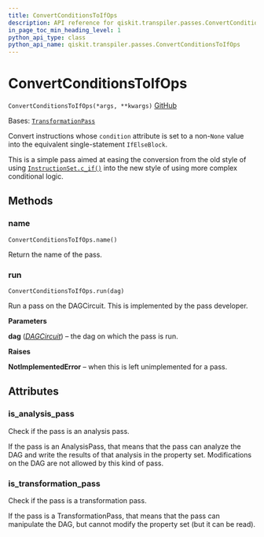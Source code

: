 ```yaml
---
title: ConvertConditionsToIfOps
description: API reference for qiskit.transpiler.passes.ConvertConditionsToIfOps
in_page_toc_min_heading_level: 1
python_api_type: class
python_api_name: qiskit.transpiler.passes.ConvertConditionsToIfOps
---
```


# ConvertConditionsToIfOps

<span id="qiskit.transpiler.passes.ConvertConditionsToIfOps" />

`ConvertConditionsToIfOps(*args, **kwargs)` [GitHub](https://github.com/qiskit/qiskit/tree/stable/0.24/qiskit/transpiler/passes/utils/convert_conditions_to_if_ops.py "view source code")

Bases: [`TransformationPass`](qiskit.transpiler.TransformationPass "qiskit.transpiler.basepasses.TransformationPass")

Convert instructions whose `condition` attribute is set to a non-`None` value into the equivalent single-statement `IfElseBlock`.

This is a simple pass aimed at easing the conversion from the old style of using [`InstructionSet.c_if()`](qiskit.circuit.InstructionSet#c_if "qiskit.circuit.InstructionSet.c_if") into the new style of using more complex conditional logic.

## Methods

<span id="qiskit-transpiler-passes-convertconditionstoifops-name" />

### name

<span id="qiskit.transpiler.passes.ConvertConditionsToIfOps.name" />

`ConvertConditionsToIfOps.name()`

Return the name of the pass.

<span id="qiskit-transpiler-passes-convertconditionstoifops-run" />

### run

<span id="qiskit.transpiler.passes.ConvertConditionsToIfOps.run" />

`ConvertConditionsToIfOps.run(dag)`

Run a pass on the DAGCircuit. This is implemented by the pass developer.

**Parameters**

**dag** ([*DAGCircuit*](qiskit.dagcircuit.DAGCircuit "qiskit.dagcircuit.DAGCircuit")) – the dag on which the pass is run.

**Raises**

**NotImplementedError** – when this is left unimplemented for a pass.

## Attributes

<span id="qiskit.transpiler.passes.ConvertConditionsToIfOps.is_analysis_pass" />

### is\_analysis\_pass

Check if the pass is an analysis pass.

If the pass is an AnalysisPass, that means that the pass can analyze the DAG and write the results of that analysis in the property set. Modifications on the DAG are not allowed by this kind of pass.

<span id="qiskit.transpiler.passes.ConvertConditionsToIfOps.is_transformation_pass" />

### is\_transformation\_pass

Check if the pass is a transformation pass.

If the pass is a TransformationPass, that means that the pass can manipulate the DAG, but cannot modify the property set (but it can be read).

